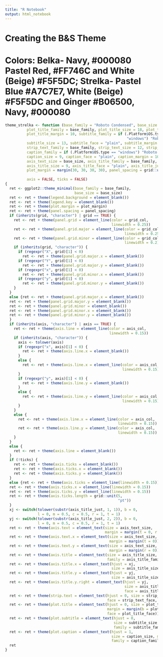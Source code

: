 ```yaml
---
title: "R Notebook"
output: html_notebook
---
```


# Creating the B&S Theme

# Colors: Belka- Navy, #000080 Pastel Red, #FF746C and White (Beige) #F5F5DC; Strelka- Pastel Blue #A7C7E7, White (Beige) #F5F5DC and Ginger #B06500, Navy, #000080

```r
theme_strelka <- function (base_family = "Roboto Condensed", base_size = 10, 
          plot_title_family = base_family, plot_title_size = 18, plot_title_face = "bold", 
          plot_title_margin = 10, subtitle_family = if (.Platform$OS.type == 
                                                        "windows") "Roboto Condensed" else "Roboto Condensed Light", 
          subtitle_size = 13, subtitle_face = "plain", subtitle_margin = 15, 
          strip_text_family = base_family, strip_text_size = 12, strip_text_face = "plain", 
          caption_family = if (.Platform$OS.type == "windows") "Roboto Condensed" else "Roboto Condensed Light", 
          caption_size = 9, caption_face = "plain", caption_margin = 10, 
          axis_text_size = base_size, axis_title_family = base_family, 
          axis_title_size = 9, axis_title_face = "plain", axis_title_just = "rt", 
          plot_margin = margin(30, 30, 30, 30), panel_spacing = grid::unit(2, 
                                                                           "lines"), grid_col = "#A7C7E7", grid = TRUE, axis_col = "#A7C7E7", 
          axis = FALSE, ticks = FALSE) 
{
  ret <- ggplot2::theme_minimal(base_family = base_family, 
                                base_size = base_size)
  ret <- ret + theme(legend.background = element_blank())
  ret <- ret + theme(legend.key = element_blank())
  ret <- ret + theme(plot.margin = plot_margin)
  ret <- ret + theme(panel.spacing = panel_spacing)
  if (inherits(grid, "character") | grid == TRUE) {
    ret <- ret + theme(panel.grid = element_line(color = grid_col, 
                                                 linewidth = 0.25))
    ret <- ret + theme(panel.grid.major = element_line(color = grid_col, 
                                                       linewidth = 0.25))
    ret <- ret + theme(panel.grid.minor = element_line(color = grid_col, 
                                                       linewidth = 0.2))
    if (inherits(grid, "character")) {
      if (regexpr("X", grid)[1] < 0) 
        ret <- ret + theme(panel.grid.major.x = element_blank())
      if (regexpr("Y", grid)[1] < 0) 
        ret <- ret + theme(panel.grid.major.y = element_blank())
      if (regexpr("x", grid)[1] < 0) 
        ret <- ret + theme(panel.grid.minor.x = element_blank())
      if (regexpr("y", grid)[1] < 0) 
        ret <- ret + theme(panel.grid.minor.y = element_blank())
    }
  }
  else {ret <- ret + theme(panel.grid.major.x = element_blank())
  ret <- ret + theme(panel.grid.major.y = element_blank())
  ret <- ret + theme(panel.grid.minor = element_blank())
  ret <- ret + theme(panel.grid.minor.x = element_blank())
  ret <- ret + theme(panel.grid.minor.y = element_blank())
  }
  if (inherits(axis, "character") | axis == TRUE) {
    ret <- ret + theme(axis.line = element_line(color = axis_col, 
                                                linewidth = 0.15))
    if (inherits(axis, "character")) {
      axis <- tolower(axis)
      if (regexpr("x", axis)[1] < 0) {
        ret <- ret + theme(axis.line.x = element_blank())
      }
      else {
        ret <- ret + theme(axis.line.x = element_line(color = axis_col, 
                                                      linewidth = 0.15))
      }
      if (regexpr("y", axis)[1] < 0) {
        ret <- ret + theme(axis.line.y = element_blank())
      }
      else {
        ret <- ret + theme(axis.line.y = element_line(color = axis_col, 
                                                      linewidth = 0.15))
      }
    }
    else {
      ret <- ret + theme(axis.line.x = element_line(color = axis_col, 
                                                    linewidth = 0.15))
      ret <- ret + theme(axis.line.y = element_line(color = axis_col, 
                                                    linewidth = 0.15))
    }
  }
  else {
    ret <- ret + theme(axis.line = element_blank())
  }
  if (!ticks) {
    ret <- ret + theme(axis.ticks = element_blank())
    ret <- ret + theme(axis.ticks.x = element_blank())
    ret <- ret + theme(axis.ticks.y = element_blank())
  }
  else {ret <- ret + theme(axis.ticks = element_line(linewidth = 0.15))
  ret <- ret + theme(axis.ticks.x = element_line(linewidth = 0.15))
  ret <- ret + theme(axis.ticks.y = element_line(linewidth = 0.15))
  ret <- ret + theme(axis.ticks.length = grid::unit(5, 
                                                    "pt"))
  }
  xj <- switch(tolower(substr(axis_title_just, 1, 1)), b = 0, 
               l = 0, m = 0.5, c = 0.5, r = 1, t = 1)
  yj <- switch(tolower(substr(axis_title_just, 2, 2)), b = 0, 
               l = 0, m = 0.5, c = 0.5, r = 1, t = 1)
  ret <- ret + theme(axis.text = element_text(size = axis_text_size, 
                                              margin = margin(t = 0, r = 0)))
  ret <- ret + theme(axis.text.x = element_text(size = axis_text_size, 
                                                margin = margin(t = 0)))
  ret <- ret + theme(axis.text.y = element_text(size = axis_text_size, 
                                                margin = margin(r = 0)))
  ret <- ret + theme(axis.title = element_text(size = axis_title_size, 
                                               family = axis_title_family))
  ret <- ret + theme(axis.title.x = element_text(hjust = xj, 
                                                 size = axis_title_size, family = axis_title_family, face = axis_title_face))
  ret <- ret + theme(axis.title.y = element_text(hjust = yj, 
                                                 size = axis_title_size, family = axis_title_family, face = axis_title_face))
  ret <- ret + theme(axis.title.y.right = element_text(hjust = yj, 
                                                       size = axis_title_size, angle = 90, family = axis_title_family, 
                                                       face = axis_title_face))
  ret <- ret + theme(strip.text = element_text(hjust = 0, size = strip_text_size, 
                                               face = strip_text_face, family = strip_text_family))
  ret <- ret + theme(plot.title = element_text(hjust = 0, size = plot_title_size, 
                                               margin = margin(b = plot_title_margin), family = plot_title_family, 
                                               face = plot_title_face))
  ret <- ret + theme(plot.subtitle = element_text(hjust = 0, 
                                                  size = subtitle_size, margin = margin(b = subtitle_margin), 
                                                  family = subtitle_family, face = subtitle_face))
  ret <- ret + theme(plot.caption = element_text(hjust = 1, 
                                                 size = caption_size, margin = margin(t = caption_margin), 
                                                 family = caption_family, face = caption_face))
  ret
}

```
